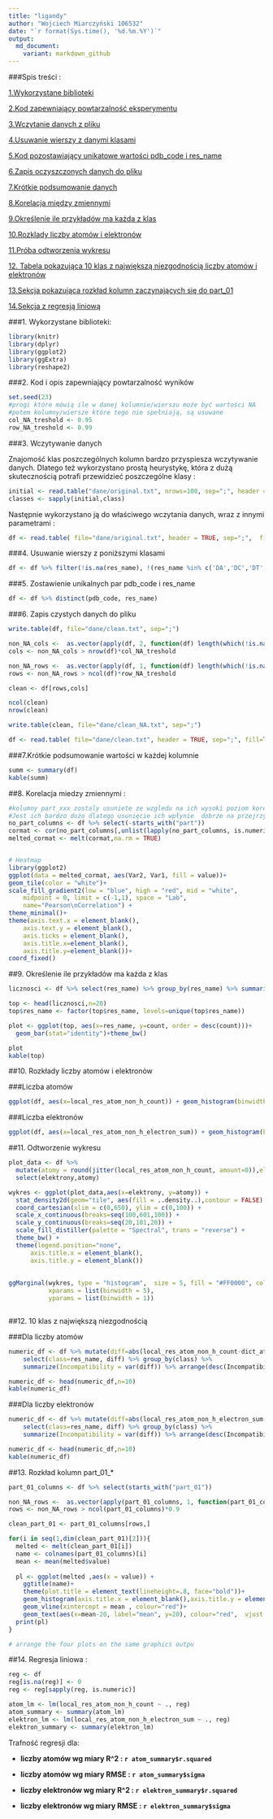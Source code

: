 ```yaml
---
title: "ligandy"
author: "Wojciech Miarczyński 106532"
date: "`r format(Sys.time(), '%d.%m.%Y')`"
output:
  md_document:
    variant: markdown_github
---
```


###Spis treści : 

[1.Wykorzystane biblioteki](#biblioteki)

[2.Kod zapewniający powtarzalność eksperymentu](#powtarzalnosc)

[3.Wczytanie danych z pliku](#wczytywanie)

[4.Usuwanie wierszy z danymi klasami](#usuwanie)

[5.Kod pozostawiający unikatowe wartości pdb_code i res_name](#unique)

[6.Zapis oczyszczonych danych do pliku](#zapis)

[7.Krótkie podsumowanie danych](#podsumowanie)

[8.Korelacja między zmiennymi](#Korelacja)

[9.Określenie ile przykładów ma każda z klas](#count)

[10.Rozklady liczby atomów i elektronów](#rozklady)

[11.Próba odtworzenia wykresu](#odtworzenie)

[12. Tabela pokazująca 10 klas z największą niezgodnością liczby atomów i elektronów](#niezgodnosc)

[13.Sekcja pokazująca rozkład kolumn zaczynających się do part_01](#rozklad_part)

[14.Sekcja z regresją liniową](#regresja)


<a name="biblioteki"></a>

###1. Wykorzystane biblioteki:

```r
library(knitr)
library(dplyr)
library(ggplot2)
library(ggExtra)
library(reshape2)
```

<a name="powtarzalnosc"></a>

###2. Kod i opis zapewniający powtarzalność wyników


```r
set.seed(23)
#progi które mówią ile w danej kolumnie/wierszu może być wartości NA
#potem kolumny/wiersze które tego nie spełniają, są usuwane
col_NA_treshold <- 0.95
row_NA_treshold <- 0.99
```

<a name="wczytywanie"></a>

###3. Wczytywanie danych 

Znajomość klas poszczególnych kolumn bardzo przyspiesza wczytywanie danych. Dlatego też wykorzystano prostą heurystykę, która z dużą skutecznością potrafi przewidzieć poszczególne klasy :
```r
initial <- read.table("dane/original.txt", nrows=100, sep=";", header = TRUE)
classes <- sapply(initial,class)
```

Następnie wykorzystano ją do właściwego wczytania danych, wraz z innymi parametrami :

```r
df <- read.table( file="dane/original.txt", header = TRUE, sep=";",  fill=TRUE, strip.white = TRUE, blank.lines.skip = TRUE, na.strings = c("nan","NA"))
```

<a name="usuwanie"></a>

###4. Usuwanie wierszy z poniższymi klasami

```r
df <- df %>% filter(!is.na(res_name), !(res_name %in% c('DA','DC','DT', 'DU', 'DG', 'DI','UNK', 'UNX', 'UNL', 'PR', 'PD', 'Y1', 'EU', 'N', '15P', 'UQ', 'PX4', 'NAN')))
```

<a name="unique"></a>

###5. Zostawienie unikalnych par pdb_code i res_name
```r
df <- df %>% distinct(pdb_code, res_name)
```

<a name="zapis"></a>

###6. Zapis czystych danych do pliku
```r
write.table(df, file="dane/clean.txt", sep=";")
```

```r
non_NA_cols <-  as.vector(apply(df, 2, function(df) length(which(!is.na(df)))))
cols <- non_NA_cols > nrow(df)*col_NA_treshold

non_NA_rows <-  as.vector(apply(df, 1, function(df) length(which(!is.na(df)))))
rows <- non_NA_rows > ncol(df)*row_NA_treshold

clean <- df[rows,cols]

ncol(clean)
nrow(clean)

write.table(clean, file="dane/clean_NA.txt", sep=";")
```

```r
df <- read.table( file="dane/clean.txt", header = TRUE, sep=";", fill=TRUE, strip.white = TRUE, blank.lines.skip = TRUE, na.strings = c("nan","NA"))
```

<a name="podsumowanie"></a>

###7.Krótkie podsumowanie wartości w każdej kolumnie
```r
summ <- summary(df)
kable(summ)
```

<a name="Korelacja"></a>

##8. Korelacja miedzy zmiennymi :
```r
#kolumny part_xxx zostaly usuniete ze wzgledu na ich wysoki poziom korelacji. 
#Jest ich bardzo dużo dlatego usunięcie ich wpłynie  dobrze na przejrzystość wykresu
no_part_columns <- df %>% select(-starts_with("part")) 
cormat <- cor(no_part_columns[,unlist(lapply(no_part_columns, is.numeric))], use="complete.obs")
melted_cormat <- melt(cormat,na.rm = TRUE)


# Heatmap
library(ggplot2)
ggplot(data = melted_cormat, aes(Var2, Var1, fill = value))+
geom_tile(color = "white")+
scale_fill_gradient2(low = "blue", high = "red", mid = "white", 
    midpoint = 0, limit = c(-1,1), space = "Lab", 
    name="Pearson\nCorrelation") +
theme_minimal()+
theme(axis.text.x = element_blank(),
    axis.text.y = element_blank(),
    axis.ticks = element_blank(),
    axis.title.x=element_blank(),
    axis.title.y=element_blank())+
coord_fixed() 

```

<a name="count"></a>

##9. Określenie ile przykładów ma każda z klas

```r

licznosci <- df %>% select(res_name) %>% group_by(res_name) %>% summarise(count=n()) %>% arrange(desc(count))

top <- head(licznosci,n=20)
top$res_name <- factor(top$res_name, levels=unique(top$res_name))

plot <- ggplot(top, aes(x=res_name, y=count, order = desc(count)))+
  geom_bar(stat="identity")+theme_bw()

plot
kable(top)

```

<a name="rozklady"></a>

##10. Rozkłady liczby atomów  i elektronów

###Liczba atomów
```r
ggplot(df, aes(x=local_res_atom_non_h_count)) + geom_histogram(binwidth=1.5) + theme_bw() 
```


###Liczba elektronów

```r
ggplot(df, aes(x=local_res_atom_non_h_electron_sum)) + geom_histogram(binwidth=5) + theme_bw() 
```

<a name="odtworzenie"></a>

##11. Odtworzenie wykresu

```r

plot_data <- df %>% 
  mutate(atomy = round(jitter(local_res_atom_non_h_count, amount=0)),elektrony = round(jitter(local_res_atom_non_h_electron_sum,amount=0))) %>% 
  select(elektrony,atomy)

wykres <- ggplot(plot_data,aes(x=elektrony, y=atomy)) + 
  stat_density2d(geom="tile", aes(fill = ..density..),contour = FALSE) + 
  coord_cartesian(xlim = c(0,650), ylim = c(0,100)) +
  scale_x_continuous(breaks=seq(100,601,100)) +
  scale_y_continuous(breaks=seq(20,101,20)) +
  scale_fill_distiller(palette = "Spectral", trans = "reverse") +
  theme_bw() +
  theme(legend.position="none",
      axis.title.x = element_blank(),
      axis.title.y = element_blank())
      
  
ggMarginal(wykres, type = "histogram",  size = 5, fill = "#FF0000", col = "#000000", binwidth=5,
           xparams = list(binwidth = 5),
           yparams = list(binwidth = 1))



```

<a name="niezgodnosc"></a>

##12. 10 klas z największą niezgodnością


###Dla liczby atomów
```r

numeric_df <- df %>% mutate(diff=abs(local_res_atom_non_h_count-dict_atom_non_h_count))  %>%
    select(class=res_name, diff) %>% group_by(class) %>% 
    summarize(Incompatibility = var(diff)) %>% arrange(desc(Incompatibility))

numeric_df <- head(numeric_df,n=10)
kable(numeric_df)


```

###Dla liczby elektronów

```r

numeric_df <- df %>% mutate(diff=abs(local_res_atom_non_h_electron_sum-dict_atom_non_h_electron_sum))  %>%
    select(class=res_name, diff) %>% group_by(class) %>% 
    summarize(Incompatibility = var(diff)) %>% arrange(desc(Incompatibility))

numeric_df <- head(numeric_df,n=10)
kable(numeric_df)
```

<a name="rozklad_part"></a>

##13. Rozkład kolumn part_01_*

```r
part_01_columns <- df %>% select(starts_with("part_01"))

non_NA_rows <-  as.vector(apply(part_01_columns, 1, function(part_01_columns) length(which(!is.na(part_01_columns)))))
rows <- non_NA_rows > ncol(part_01_columns)*0.9

clean_part_01 <- part_01_columns[rows,]

for(i in seq(1,dim(clean_part_01)[2])){
  melted <- melt(clean_part_01[i])
  name <- colnames(part_01_columns)[i]
  mean <- mean(melted$value)
  
  pl <- ggplot(melted ,aes(x = value)) + 
    ggtitle(name)+
    theme(plot.title = element_text(lineheight=.8, face="bold"))+
    geom_histogram(axis.title.x = element_blank(),axis.title.y = element_blank())+
    geom_vline(xintercept = mean , colour="red")+
    geom_text(aes(x=mean-20, label="mean", y=20), colour="red",  vjust = -2, text=element_text(size=11))
  print(pl)
}

# arrange the four plots on the same graphics outpu

```

<a name="regresja"></a>

##14. Regresja liniowa :

```r
reg <- df
reg[is.na(reg)] <- 0
reg <- reg[sapply(reg, is.numeric)]

atom_lm <- lm(local_res_atom_non_h_count ~ ., reg)
atom_summary <- summary(atom_lm)
elektron_lm <- lm(local_res_atom_non_h_electron_sum ~ ., reg)
elektron_summary <- summary(elektron_lm)
```

Trafność regresji dla: 

* **liczby atomów wg miary R^2 : `r atom_summary$r.squared` ** 

* **liczby atomów wg miary RMSE : `r atom_summary$sigma` **

* **liczby elektronów wg miary R^2 : `r elektron_summary$r.squared` **

* **liczby elektronów wg miary RMSE : `r elektron_summary$sigma` **


